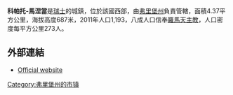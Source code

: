 '''科帕托-馬涅當'''是[[瑞士|瑞士]]的城鎮，位於該國西部，由[[弗里堡州|弗里堡州]]負責管轄，面積4.37平方公里，海拔高度687米，2011年人口1,193，八成人口信奉[[羅馬天主教|羅馬天主教]]，人口密度每平方公里273人。

==外部連結==
* [https://web.archive.org/web/20090712035444/http://www.corpataux-magnedens.ch/ Official website] {{fr icon}}

{{Switzerland-geo-stub}}
[[Category:弗里堡州的市镇|Category:弗里堡州的市镇]]